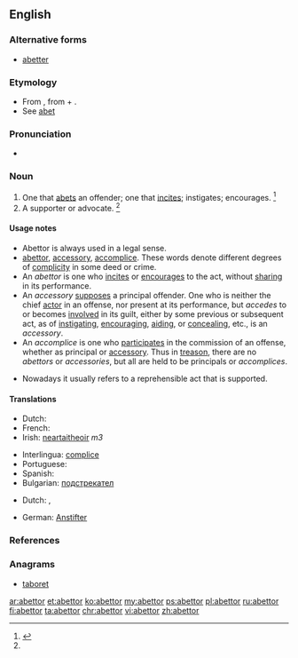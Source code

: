 ==English==

===Alternative forms===
* [[abetter]]

===Etymology===
* From {{etyl|xno}} {{term|abettour|lang=xno}}, from {{etyl|fro}} {{term|abeter|lang=fro}} + {{term|-our||-or|lang=fro}}.
* See [[abet]]

===Pronunciation===
* {{a|US}} {{IPA|/əˈbɛt.ɚ/|/əˈbɛt.e/}}

===Noun===
{{en-noun}}

# One that [[abet]]s an offender; one that [[incite]]s; instigates; encourages. {{defdate|First attested from 1350 to 1470.}}<ref name=SOED>{{reference-book | last =| first = | authorlink =  | coauthors =  | editor =Brown, Lesley  | others =  | title = The Shorter Oxford English Dictionary | origdate =  | origyear = 1933| origmonth =  | url =  | format =  | accessdate =  | accessyear =  | accessmonth =  | edition = 5th | date =  | year =2003| month =  | publisher =Oxford University Press  | location =Oxford, UK | language =  | id =  | doi = | isbn =978-0-19-860575-7 | lccn = | ol = | pages =4| chapter =  | chapterurl =  | quote =}}</ref>
# A supporter or advocate. {{defdate|Late 16<sup>th</sup> century.}}<ref name=SOED/>

====Usage notes====
* Abettor is always used in a legal sense.
* [[abettor]], [[accessory]], [[accomplice]]. These words denote different degrees of [[complicity]] in some deed or crime.
* An ''abettor'' is one who [[incites]] or [[encourages]] to the act, without [[sharing]] in its performance.
* An ''accessory'' [[supposes]] a principal offender. One who is neither the chief [[actor]] in an offense, nor present at its performance, but ''accedes'' to or becomes [[involved]] in its guilt, either by some previous or subsequent act, as of [[instigating]], [[encouraging]], [[aiding]], or [[concealing]], etc., is an ''accessory''.
* An ''accomplice'' is one who [[participates]] in the commission of an offense, whether as principal or [[accessory]]. Thus in [[treason]], there are no ''abettors'' or ''accessories'', but all are held to be principals or ''accomplices''.
* {{sense|supporter}} Nowadays it usually refers to a reprehensible act that is supported.

====Translations====
{{trans-top|accomplice}}
* Dutch: {{t|nl|medeplichtige|c}}
* French: {{t+|fr|complice}}
* Irish: [[neartaitheoir]] ''m3''
{{trans-mid}}
* Interlingua: [[complice]]
* Portuguese: {{t+|pt|cúmplice}}
* Spanish: {{t-|es|cómplice}}
* Bulgarian: [[подстрекател]]
{{trans-bottom}}
{{trans-top|inciter}}
* Dutch: {{t|nl|aanstichter|m}}, {{t|nl|opstoker|m}}
{{trans-mid}}
* German: [[Anstifter]]
{{trans-bottom}}

===References===
<references/>

===Anagrams===
* [[taboret#English|taboret]]

[[ar:abettor]]
[[et:abettor]]
[[ko:abettor]]
[[my:abettor]]
[[ps:abettor]]
[[pl:abettor]]
[[ru:abettor]]
[[fi:abettor]]
[[ta:abettor]]
[[chr:abettor]]
[[vi:abettor]]
[[zh:abettor]]
